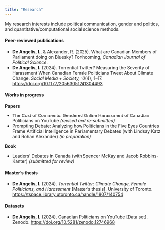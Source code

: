 ```yaml
---
title: "Research"
---
```


My research interests include political communication, gender and politics, and quantitative/computational social science methods.

#### Peer-reviewed publications 

<div style="text-align: left"> 
- **De Angelis, I.**, & Alexander, R. (2025). What are Canadian Members of Parliament doing on Bluesky? Forthcoming, *Canadian Journal of Political Science*. 
- **De Angelis, I.** (2024). Torrential Twitter? Measuring the Severity of Harassment When Canadian Female Politicians Tweet About Climate Change. *Social Media + Society, 10*(4), 1–17. [https://doi.org/10.1177/20563051241304493](https://doi.org/10.1177/20563051241304493)  

</div>

#### Works in progress
**Papers**  
<div style="text-align: left">

- The Cost of Comments: Gendered Online Harassment of Canadian Politicians on YouTube *(revised and re-submitted)*  
- Prompting Debate: Analyzing how Politicians in the Five Eyes Countries Frame Artificial Intelligence in Parliamentary Debates (with Lindsay Katz and Rohan Alexander) *(in preparation)*

</div>

**Book**
<div style="text-align: left">
- Leaders' Debates in Canada (with Spencer McKay and Jacob Robbins-Kanter) *(submitted for review)*
</div>

#### Master's thesis

<div style="text-align: left"> -  **De Angelis, I.** (2024). *Torrential Twitter: Climate Change, Female Politicians, and Harassment* [Master’s thesis]. University of Toronto. [https://tspace.library.utoronto.ca/handle/1807/140754](https://tspace.library.utoronto.ca/handle/1807/140754)


#### Datasets
<div style="text-align: left"> 
- **De Angelis, I.** (2024). Canadian Politicians on YouTube \[Data set\].  Zenodo. [https://doi.org/10.5281/zenodo.12746968](https://doi.org/10.5281/zenodo.12746968)</div>
</div>
